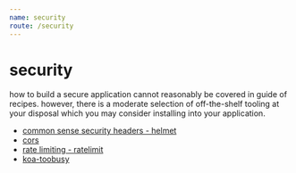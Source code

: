 ```yaml
---
name: security
route: /security
---
```


# security

how to build a secure application cannot reasonably be covered in guide of
recipes. however, there is a moderate selection of off-the-shelf tooling at
your disposal which you may consider installing into your application.

- [common sense security headers - helmet](https://github.com/venables/koa-helmet)
- [cors](https://github.com/koajs/cors)
- [rate limiting - ratelimit](https://github.com/koajs/ratelimit)
- [koa-toobusy](https://github.com/nswbmw/koa-toobusy)
